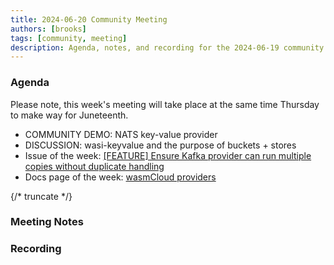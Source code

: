 ```yaml
---
title: 2024-06-20 Community Meeting
authors: [brooks]
tags: [community, meeting]
description: Agenda, notes, and recording for the 2024-06-19 community meeting
---
```



### Agenda

Please note, this week's meeting will take place at the same time Thursday to make way for Juneteenth.

- COMMUNITY DEMO: NATS key-value provider
- DISCUSSION: wasi-keyvalue and the purpose of buckets + stores
- Issue of the week: [[FEATURE] Ensure Kafka provider can run multiple copies without duplicate handling](https://github.com/wasmCloud/wasmCloud/issues/1442)
- Docs page of the week: [wasmCloud providers](https://wasmcloud.com/docs/concepts/providers#types-of-providers)

{/* truncate */}

### Meeting Notes

### Recording

<ReactPlayer url='https://www.youtube.com/watch?v=IjJgjYcSbE4' controls />
